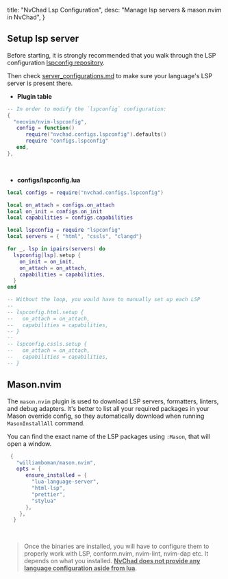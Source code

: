   title: "NvChad Lsp Configuration",
  desc: "Manage lsp servers & mason.nvim in NvChad",
}

## Setup lsp server

Before starting, it is strongly recommended that you walk through the LSP configuration [lspconfig repository](https://github.com/neovim/nvim-lspconfig).

Then check [server_configurations.md](https://github.com/neovim/nvim-lspconfig/blob/master/doc/server_configurations.md) to make sure your language's LSP server is present there. 

- **Plugin table**

```lua
-- In order to modify the `lspconfig` configuration:
{
  "neovim/nvim-lspconfig",
   config = function()
      require("nvchad.configs.lspconfig").defaults()
      require "configs.lspconfig"
   end,
},
```

<br />

- **configs/lspconfig.lua**

```lua
local configs = require("nvchad.configs.lspconfig")

local on_attach = configs.on_attach
local on_init = configs.on_init
local capabilities = configs.capabilities

local lspconfig = require "lspconfig"
local servers = { "html", "cssls", "clangd"}

for _, lsp in ipairs(servers) do
  lspconfig[lsp].setup {
    on_init = on_init,
    on_attach = on_attach,
    capabilities = capabilities,
  }
end

-- Without the loop, you would have to manually set up each LSP 
-- 
-- lspconfig.html.setup {
--   on_attach = on_attach,
--   capabilities = capabilities,
-- }
--
-- lspconfig.cssls.setup {
--   on_attach = on_attach,
--   capabilities = capabilities,
-- }
```
## Mason.nvim

The `mason.nvim` plugin is used to download LSP servers, formatters, linters, and debug adapters. It's better to list all your required packages in your Mason override config, so they automatically download when running `MasonInstallAll` command.

You can find the exact name of the LSP packages using `:Mason`, that will open a window.

```lua
 {
   "williamboman/mason.nvim",
   opts = {
      ensure_installed = {
        "lua-language-server",
        "html-lsp",
        "prettier",
        "stylua"
      },
    },
  }
```

<br />

> Once the binaries are installed, you will have to configure them to properly work with LSP, conform.nvim, nvim-lint, nvim-dap etc. It depends on what you installed. <u>**NvChad does not provide any language configuration aside from lua**</u>.
